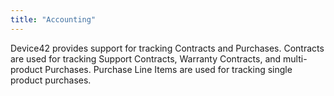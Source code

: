 ```yaml
---
title: "Accounting"
---
```


Device42 provides support for tracking Contracts and Purchases. Contracts are used for tracking Support Contracts, Warranty Contracts, and multi-product Purchases. Purchase Line Items are used for tracking single product purchases.

